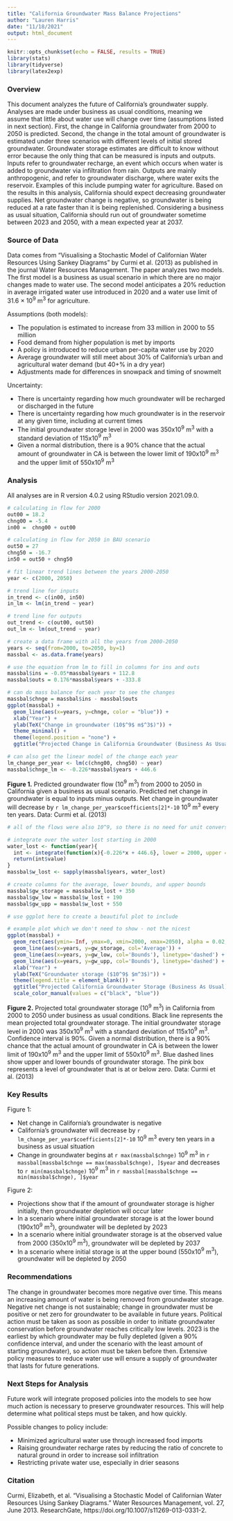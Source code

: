 ---
title: "California Groundwater Mass Balance Projections"
author: "Lauren Harris"
date: "11/18/2021"
output: html_document
---

```{r setup, include=FALSE, message = FALSE, warning = FALSE}
knitr::opts_chunk$set(echo = FALSE, results = TRUE)
library(stats)
library(tidyverse)
library(latex2exp)
```

### Overview

This document analyzes the future of California's groundwater supply. Analyses are made under business as usual conditions, meaning we assume that little about water use will change over time (assumptions listed in next section). First, the change in California groundwater from 2000 to 2050 is predicted. Second, the change in the total amount of groundwater is estimated under three scenarios with different levels of initial stored groundwater. Groundwater storage estimates are difficult to know without error because the only thing that can be measured is inputs and outputs. Inputs refer to groundwater recharge, an event which occurs when water is added to groundwater via infiltration from rain. Outputs are mainly anthropogenic, and refer to groundwater discharge, where water exits the reservoir. Examples of this include pumping water for agriculture. Based on the results in this analysis, California should expect decreasing groundwater supplies. Net groundwater change is negative, so groundwater is being reduced at a rate faster than it is being replenished. Considering a business as usual situation, California should run out of groundwater sometime between 2023 and 2050, with a mean expected year at 2037. 

### Source of Data

Data comes from "Visualising a Stochastic Model of Californian Water Resources Using Sankey Diagrams" by Curmi et al. (2013) as published in the journal Water Resources Management. The paper analyzes two models. The first model is a business as usual scenario in which there are no major changes made to water use. The second model anticipates a 20% reduction in average irrigated water use introduced in 2020 and a water use limit of 31.6 × 10$^9$ m$^3$ for agriculture. 

Assumptions (both models):

- The population is estimated to increase from 33 million in 2000 to 55 million
- Food demand from higher population is met by imports
- A policy is introduced to reduce urban per-capita water use by 2020 
- Average groundwater will still meet about 30% of California’s urban and agricultural water demand (but 40+% in a dry year)
- Adjustments made for differences in snowpack and timing of snowmelt

Uncertainty: 

- There is uncertainty regarding how much groundwater will be recharged or discharged in the future
- There is uncertainty regarding how much groundwater is in the reservoir at any given time, including at current times
- The initial groundwater storage level in 2000 was 350x10$^9$ m$^3$ with a standard deviation of 115x10$^9$ m$^3$
- Given a normal distribution, there is a 90% chance that the actual amount of groundwater in CA is between the lower limit of 190x10$^9$ m$^3$ and the upper limit of 550x10$^9$ m$^3$

### Analysis 

All analyses are in R version 4.0.2 using RStudio version 2021.09.0.

```{r fig2}
# calculating in flow for 2000 
out00 = 18.2
chng00 = -5.4
in00 =  chng00 + out00
```

```{r fig4}
# calculating in flow for 2050 in BAU scenario
out50 = 27
chng50 = -16.7
in50 = out50 + chng50
```

```{r linear}
# fit linear trend lines between the years 2000-2050
year <- c(2000, 2050)

# trend line for inputs
in_trend <- c(in00, in50)
in_lm <- lm(in_trend ~ year)

# trend line for outputs
out_trend <- c(out00, out50)
out_lm <- lm(out_trend ~ year)
```

```{r}
# create a data frame with all the years from 2000-2050
years <- seq(from=2000, to=2050, by=1)
massbal <- as.data.frame(years)

# use the equation from lm to fill in columns for ins and outs
massbal$ins = -0.05*massbal$years + 112.8
massbal$outs = 0.176*massbal$years + -333.8
```

```{r}
# can do mass balance for each year to see the changes 
massbal$chnge = massbal$ins - massbal$outs
ggplot(massbal) + 
  geom_line(aes(x=years, y=chnge, color = "blue")) +
  xlab("Year") + 
  ylab(TeX("Change in groundwater (10$^9$ m$^3$)")) +
  theme_minimal() +
  theme(legend.position = "none") +
  ggtitle("Projected Change in California Groundwater (Business As Usual)")

# can also get the linear model of the change each year
lm_change_per_year <- lm(c(chng00, chng50) ~ year)
massbal$chnge_lm <- -0.226*massbal$years + 446.6
```

**Figure 1.** Predicted groundwater flow (10$^9$ m$^3$) from 2000 to 2050 in California given a business as usual scenario. Predicted net change in groundwater is equal to inputs minus outputs. Net change in groundwater will decrease by `r lm_change_per_year$coefficients[2]*-10` 10$^9$ m$^3$ every ten years. Data: Curmi et al. (2013)

```{r scenarios}
# all of the flows were also 10^9, so there is no need for unit conversions

# integrate over the water lost starting in 2000
water_lost <- function(year){
  int <- integrate(function(x){-0.226*x + 446.6}, lower = 2000, upper = year) #this function comes from the linear model of change over year
  return(int$value)
}
massbal$w_lost <- sapply(massbal$years, water_lost)

# create columns for the average, lower bounds, and upper bounds
massbal$gw_storage = massbal$w_lost + 350
massbal$gw_low = massbal$w_lost + 190
massbal$gw_upp = massbal$w_lost + 550
```

```{r plot}
# use ggplot here to create a beautiful plot to include

# example plot which we don't need to show - not the nicest
ggplot(massbal) + 
  geom_rect(aes(ymin=-Inf, ymax=0, xmin=2000, xmax=2050), alpha = 0.02, fill='pink') +
  geom_line(aes(x=years, y=gw_storage, col='Average')) +
  geom_line(aes(x=years, y=gw_low, col='Bounds'), linetype='dashed') + 
  geom_line(aes(x=years, y=gw_upp, col='Bounds'), linetype='dashed') +
  xlab("Year") + 
  ylab(TeX("Groundwater storage ($10^9$ $m^3$)")) + 
  theme(legend.title = element_blank()) + 
  ggtitle("Projected California Groundwater Storage (Business As Usual)") +
  scale_color_manual(values = c("black", "blue"))
```

**Figure 2.** Projected  total groundwater storage (10$^9$ m$^3$) in California from 2000 to 2050 under business as usual conditions. Black line represents the mean projected total groundwater storage. The initial groundwater storage level in 2000 was 350x10$^9$ m$^3$ with a standard deviation of 115x10$^9$ m$^3$. Confidence interval is 90%. Given a normal distribution, there is a 90% chance that the actual amount of groundwater in CA is between the lower limit of 190x10$^9$ m$^3$ and the upper limit of 550x10$^9$ m$^3$. Blue dashed lines show upper and lower bounds of groundwater storage. The pink box represents a level of groundwater that is at or below zero. Data: Curmi et al. (2013)

### Key Results

Figure 1:

- Net change in California's groundwater is negative
- California's groundwater will decrease by `r lm_change_per_year$coefficients[2]*-10` 10$^9$ m$^3$ every ten years in a business as usual situation
- Change in groundwater begins at `r max(massbal$chnge)` 10$^9$ m$^3$ in `r massbal[massbal$chnge == max(massbal$chnge), ]$year` and decreases to `r min(massbal$chnge)` 10$^9$ m$^3$ in `r massbal[massbal$chnge == min(massbal$chnge), ]$year`

Figure 2:

- Projections show that if the amount of groundwater storage is higher initially, then groundwater depletion will occur later
- In a scenario where initial groundwater storage is at the lower bound (190x10$^9$ m$^3$), groundwater will be depleted by 2023
- In a scenario where initial groundwater storage is at the observed value from 2000 (350x10$^9$ m$^3$), groundwater will be depleted by 2037
- In a scenario where initial storage is at the upper bound (550x10$^9$ m$^3$), groundwater will be depleted by 2050

### Recommendations

The change in groundwater becomes more negative over time. This means an increasing amount of water is being removed from groundwater storage. Negative net change is not sustainable; change in groundwater must be positive or net zero for groundwater to be available in future years. Political action must be taken as soon as possible in order to initiate groundwater conservation before groundwater reaches critically low levels. 2023 is the earliest by which groundwater may be fully depleted (given a 90% confidence interval, and under the scenario with the least amount of starting groundwater), so action must be taken before then. Extensive policy measures to reduce water use will ensure a supply of groundwater that lasts for future generations. 

### Next Steps for Analysis

Future work will integrate proposed policies into the models to see how much action is necessary to preserve groundwater resources. This will help determine what political steps must be taken, and how quickly. 

Possible changes to policy include: 

 - Minimized agricultural water use through increased food imports
 - Raising groundwater recharge rates by reducing the ratio of concrete to natural ground in order to increase soil infiltration
 - Restricting private water use, especially in drier seasons

### Citation

Curmi, Elizabeth, et al. “Visualising a Stochastic Model of Californian Water Resources Using Sankey Diagrams.” Water Resources Management, vol. 27, June 2013. ResearchGate, https://doi.org/10.1007/s11269-013-0331-2.